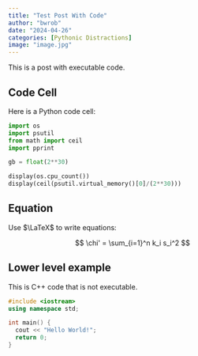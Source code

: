 ```yaml
---
title: "Test Post With Code"
author: "bwrob"
date: "2024-04-26"
categories: [Pythonic Distractions]
image: "image.jpg"
---
```


This is a post with executable code.

## Code Cell

Here is a Python code cell:

```python
import os
import psutil
from math import ceil
import pprint 

gb = float(2**30)

display(os.cpu_count())
display(ceil(psutil.virtual_memory()[0]/(2**30)))
```

## Equation

Use $\LaTeX$ to write equations:

$$
\chi' = \sum_{i=1}^n k_i s_i^2
$$

## Lower level example

This is C++ code that is not executable.

```cpp
#include <iostream>
using namespace std;

int main() {
  cout << "Hello World!";
  return 0;
}
```